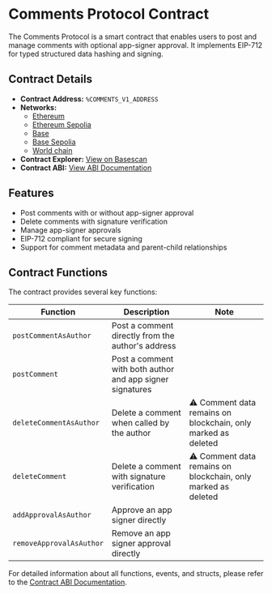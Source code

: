 # Comments Protocol Contract

The Comments Protocol is a smart contract that enables users to post and manage comments with optional app-signer approval. It implements EIP-712 for typed structured data hashing and signing.

## Contract Details

- **Contract Address:** `%COMMENTS_V1_ADDRESS`
- **Networks:**
  - [Ethereum](https://etherscan.io/address/%COMMENTS_V1_ADDRESS)
  - [Ethereum Sepolia](https://sepolia.etherscan.io/address/%COMMENTS_V1_ADDRESS)
  - [Base](https://basescan.org/address/%COMMENTS_V1_ADDRESS)
  - [Base Sepolia](https://sepolia.basescan.org/address/%COMMENTS_V1_ADDRESS)
  - [World chain](https://worldscan.worldchain.xyz/address/%COMMENTS_V1_ADDRESS)
- **Contract Explorer:** [View on Basescan](https://basescan.org/address/%COMMENTS_V1_ADDRESS#code)
- **Contract ABI:** [View ABI Documentation](/protocol-reference/CommentsV1)

## Features

- Post comments with or without app-signer approval
- Delete comments with signature verification
- Manage app-signer approvals
- EIP-712 compliant for secure signing
- Support for comment metadata and parent-child relationships

## Contract Functions

The contract provides several key functions:

| Function                 | Description                                               | Note                                                          |
| ------------------------ | --------------------------------------------------------- | ------------------------------------------------------------- |
| `postCommentAsAuthor`    | Post a comment directly from the author's address         |                                                               |
| `postComment`            | Post a comment with both author and app signer signatures |                                                               |
| `deleteCommentAsAuthor`  | Delete a comment when called by the author                | ⚠️ Comment data remains on blockchain, only marked as deleted |
| `deleteComment`          | Delete a comment with signature verification              | ⚠️ Comment data remains on blockchain, only marked as deleted |
| `addApprovalAsAuthor`    | Approve an app signer directly                            |                                                               |
| `removeApprovalAsAuthor` | Remove an app signer approval directly                    |                                                               |

For detailed information about all functions, events, and structs, please refer to the [Contract ABI Documentation](/protocol-reference/CommentsV1).
